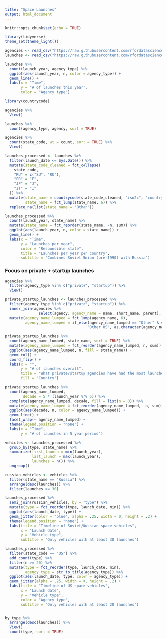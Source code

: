 ```yaml
---
title: "Space Launches"
output: html_document
---
```


```r
knitr::opts_chunk$set(echo = TRUE)
```

```r
library(tidyverse)
theme_set(theme_light())

agencies <- read_csv("https://raw.githubusercontent.com/rfordatascience/tidytuesday/master/data/2019/2019-01-15/agencies.csv")
launches <- read_csv("https://raw.githubusercontent.com/rfordatascience/tidytuesday/master/data/2019/2019-01-15/launches.csv")
```

```r
launches %>%
  count(launch_year, agency_type) %>%
  ggplot(aes(launch_year, n, color = agency_type)) +
  geom_line() +
  labs(x = "Time",
       y = "# of launches this year",
       color = "Agency type")
```

```r
library(countrycode)

agencies %>%
  View()

launches %>%
  count(agency_type, agency, sort = TRUE)

agencies %>%
  count(state_code, wt = count, sort = TRUE) %>%
  View()

launches_processed <- launches %>%
  filter(launch_date <= Sys.Date()) %>%
  mutate(state_code_cleaned = fct_collapse(
    state_code,
    "RU" = c("SU", "RU"),
    "FR" = "F",
    "JP" = "J",
    "IT" = "I"
  )) %>%
  mutate(state_name = countrycode(state_code_cleaned, "iso2c", "country.name"),
         state_name = fct_lump(state_name, 6)) %>%
  replace_na(list(state_name = "Other"))

launches_processed %>%
  count(launch_year, state_name) %>%
  mutate(state_name = fct_reorder(state_name, -n, sum)) %>%
  ggplot(aes(launch_year, n, color = state_name)) +
  geom_line() +
  labs(x = "Time",
       y = "Launches per year",
       color = "Responsible state",
       title = "Launches per year per country",
       subtitle = "Combines Soviet Union (pre-1990) with Russia")
```

### Focus on private + startup launches

```r
agencies %>%
  filter(agency_type %in% c("private", "startup")) %>%
  View()

private_startup_launches <- launches_processed %>%
  filter(agency_type %in% c("private", "startup")) %>%
  inner_join(agencies %>%
               select(agency, agency_name = name, short_name, parent), by = "agency") %>%
  mutate(agency_name_lumped = fct_lump(agency_name, 6),
         agency_name_lumped = if_else(agency_name_lumped == "Other" & state_name == "United States",
                                     "Other US", as.character(agency_name_lumped)))

private_startup_launches %>%
  count(agency_name_lumped, state_name, sort = TRUE) %>%
  mutate(agency_name_lumped = fct_reorder(agency_name_lumped, n, sum)) %>%
  ggplot(aes(agency_name_lumped, n, fill = state_name)) +
  geom_col() +
  coord_flip() +
  labs(x = "",
       y = "# of launches overall",
       title = "What private/startup agencies have had the most launches?",
       fill = "Country")

private_startup_launches %>%
  count(agency_name_lumped,
        decade = 5 * (launch_year %/% 5)) %>%
  complete(agency_name_lumped, decade, fill = list(n = 0)) %>%
  mutate(agency_name_lumped = fct_reorder(agency_name_lumped, -n, sum)) %>%
  ggplot(aes(decade, n, color = agency_name_lumped)) +
  geom_line() +
  facet_wrap(~ agency_name_lumped) +
  theme(legend.position = "none") +
  labs(x = "Time",
       y = "# of launches in 5 year period")
```

```r
vehicles <- launches_processed %>%
  group_by(type, state_name) %>%
  summarize(first_launch = min(launch_year),
            last_launch = max(launch_year),
            launches = n()) %>%
  ungroup()

russian_vehicles <- vehicles %>%
  filter(state_name == "Russia") %>%
  arrange(desc(launches)) %>%
  filter(launches >= 30)

launches_processed %>%
  semi_join(russian_vehicles, by = "type") %>%
  mutate(type = fct_reorder(type, launch_date, min)) %>%
  ggplot(aes(launch_date, type)) +
  geom_jitter(color = "blue", alpha = .25, width = 0, height = .2) +
  theme(legend.position = "none") +
  labs(title = "Timeline of Soviet/Russian space vehicles",
       x = "Launch date",
       y = "Vehicle type",
       subtitle = "Only vehicles with at least 30 launches")

launches_processed %>%
  filter(state_code == "US") %>%
  add_count(type) %>%
  filter(n >= 20) %>%
  mutate(type = fct_reorder(type, launch_date, min),
         agency_type = str_to_title(agency_type)) %>%
  ggplot(aes(launch_date, type, color = agency_type)) +
  geom_jitter(alpha = .25, width = 0, height = .2) +
  labs(title = "Timeline of US space vehicles",
       x = "Launch date",
       y = "Vehicle type",
       color = "Agency type",
       subtitle = "Only vehicles with at least 20 launches")


by_type %>%
  arrange(desc(launches)) %>%
  View()
  count(type, sort = TRUE)
```


